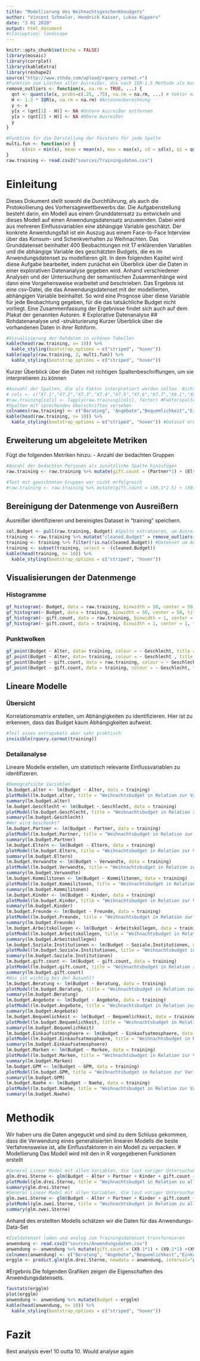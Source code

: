 ```yaml
---
title: "Modellierung des Weihnachtsgeschenkbnudgets"
author: "Vincent Schmalor, Hendrick Kaiser, Lukas Küppers"
date: "3 01 2020"
output: html_document
#classoption: landscape
---
```


```r
knitr::opts_chunk$set(echo = FALSE)
library(mosaic)
library(corrplot)
library(kableExtra)
library(reshape2)
source("http://www.sthda.com/upload/rquery_cormat.r")
#Funktion zum Löschen aller Ausreißer, die nach IQR-1.5 Methode als Ausreißer gelten
remove_outliers <- function(x, na.rm = TRUE, ...) {
  qnt <- quantile(x, probs=c(.25, .75), na.rm = na.rm, ...) # Vektor mit Quartilen 25% und 75% erstellen
  H <- 1.3 * IQR(x, na.rm = na.rm) #Antennenberechnung
  y <- x
  y[x < (qnt[1] - H)] <- NA #Untere Ausreißer entfernen
  y[x > (qnt[2] + H)] <- NA #Obere Ausreißer
  y
}

#Funktion für die Darstellung der Favstats für jede Spalte
multi.fun <- function(x) { 
      c(min = min(x), mean = mean(x), max = max(x), sd = sd(x), q1 = quantile(x, 0.25), med = median(x), q3 = quantile(x,0.75))
}
raw.training <- read.csv2("sources/Trainingsdaten.csv")
```

# Einleitung
Dieses Dokument stellt sowohl die Durchführung, als auch die Protokollierung des Vorhersagewettbewerbs dar. Die Aufgabenstellung besteht darin, ein Modell aus einem Grunddatensatz zu entwickeln und dieses Modell auf einen Anwendungsdatensatz anzuwenden. Dabei wird aus mehreren Einflussvariablen eine abhängige Variable geschätzt. Der konkrete Anwendungsfall ist ein Auszug aus einem Face-to-Face Interview über das Konsum- und Schenkverhalten zu Weihnachten. Das Grunddatenset beinhaltet 400 Beobachtungen mit 17 erklärenden Variablen und die abhängige Variable des geschätzten Budgets, die es im Anwendungsdatenset zu modellieren gilt.
In dem folgenden Kapitel wird diese Aufgabe bearbeitet, indem zunächst ein Überblick über die Daten in einer explorativen Datenanalyse gegeben wird. Anhand verschiedener Analysen und der Untersuchung der semantischen Zusammenhänge wird dann eine Vorgehensweise erarbeitet und beschrieben. 
Das Ergebnis ist eine csv-Datei, die das Anwendungsdatenset mit der modellierten, abhängigen Variable beinhaltet. So wird eine Prognose über diese Variable für jede Beobachtung gegeben, für die das tatsächliche Budget nicht vorliegt. Eine Zusammenfassung der Ergebnisse findet sich auch auf dem Plakat der genannten Autoren.
# Explorative Datenanalyse
## Rohdatenanalyse und -strukturierung
Kurzer Überblick über die vorhandenen Daten in ihrer Rohform.
```r
#Visualisierung der Rohdaten in schönen Tabellen
kable(head(raw.training, n= 10)) %>%
  kable_styling(bootstrap_options = c("striped", "hover"))
kable(apply(raw.training, 2, multi.fun)) %>%
  kable_styling(bootstrap_options = c("striped", "hover"))
```
Kurzer Überblick über die Daten mit richtigen Spaltenbeschriftungen, um sie interpretieren zu können
```r
#Auswahl der Spalten, die als Faktor interpretiert werden sollen. Nicht ausgeführt, um Regressionsanalysen durchführen zu können
# cols <- c("X7.1","X7.2","X7.3","X7.4","X7.5","X7.6","X7.7","X9.1","X9.2","X9.3","X9.4","X9.5","X9.6","X9.7","X9.8","D2") 
#raw.training[cols] <- lapply(raw.training[cols], factor) #Faktorspalten setzen
#Spalten mit sprechenden Überschriften versehen
colnames(raw.training) <- c("Beratung", "Angebote","Bequemlichkeit","Einkaufsatmosphaere","Marken","GPM","Naehe","Partner","Eltern","Verwandte","Kommilitonen","Kinder","Freunde","Arbeitskollegen","Soziale.Institutionen","Alter","Geschlecht","Budget") 
kable(head(raw.training, n= 10)) %>%
  kable_styling(bootstrap_options = c("striped", "hover")) #Dataset erneut anschauen
```
## Erweiterung um abgeleitete Metriken
Fügt die folgenden Metriken hinzu:
- Anzahl der bedachten Gruppen
```r
#Anzahl der bedachten Personen als zusätzliche Spalte hinzufügen
raw.training <- raw.training %>% mutate(gift.count = (Partner*1) + (Eltern*1) +(Verwandte*1) + (Kommilitonen*1) + (Kinder*1) + (Freunde*1) + (Arbeitskollegen*1) + (Soziale.Institutionen*1))
```
```r
#Test mit gewichteten Gruppen war nicht erfolgreich
#raw.training <- raw.training %>% mutate(gift.count = (X9.1*2.5) + (X9.2*2) + (X9.3*2) + (X9.4*0.5) + (X9.5*1) + (X9.6*1.5) + (X9.7*0.75) + (X9.8*0.5))
```
## Bereinigung der Datenmenge von Ausreißern
Ausreißer identifizieren und bereinigtes Dataset in "training" speichern.
```r
col.Budget <- pull(raw.training, Budget) #Spalte extrahieren, um Ausreißer zu identifizieren
training <- raw.training %>% mutate("cleaned.Budget" = remove_outliers(col.Budget)) #Ausreißer nullen und in neues Datenset speichern
training <- training %>% filter(!is.na(cleaned.Budget)) #Datenset um Ausreißer bereinigen
training <- subset(training, select = -(cleaned.Budget))
kable(head(training, n= 10)) %>%
  kable_styling(bootstrap_options = c("striped", "hover"))
```
## Visualisierungen der Datenmenge
### Histogramme
```r
gf_histogram(~ Budget, data = raw.training, binwidth = 50, center = 50, title = "Original - Verteilung der Beobachtungen nach Alter")
gf_histogram(~ Budget, data = training, binwidth = 50, center = 50, title = "Bereinigt - Verteilung der Beobachtungen nach Alter")
gf_histogram(~ gift.count, data = raw.training, binwidth = 1, center = 1, title = "Original - Verteilung der Beobachtungen nach Geschenkanzahl")
gf_histogram(~ gift.count, data = training, binwidth = 1, center = 1, title = "Bereinigt - Verteilung der Beobachtungen nach Geschenkanzahl")
```
### Punktwolken
```r
gf_point(Budget ~ Alter, data= training, colour = ~ Geschlecht, title = "Original - Budget je Alter")
gf_point(Budget ~ Alter, data= training, colour = ~ Geschlecht , title = "Bereinigt - Budget je Alter")
gf_point(Budget ~ gift.count, data = raw.training, colour = ~ Geschlecht, title = "Original - Budget je Geschenkanzahl")
gf_point(Budget ~ gift.count, data = training, colour = ~ Geschlecht, title = "Bereinigt - Budget je Geschenkanzahl")
```
## Lineare Modelle
### Übersicht
Korrelationsmatrix erstellen, um Abhängigkeiten zu identifizieren. Hier ist zu erkennen, dass das Budget kaum Abhängigkeiten aufweist.
```r
#Teil eines extrapakets aber sehr praktisch
invisible(rquery.cormat(training))
```
### Detailanalyse
Lineare Modelle erstellen, um statistisch relevante Einflussvariablen zu identifizeren.
```r
#Demografische Variablen
lm.budget.alter <- lm(Budget ~ Alter, data = training)
plotModel(lm.budget.alter, title = "Weihnachtsbudget in Relation zur Variable Alter")
summary(lm.budget.alter)
lm.budget.Geschlecht <- lm(Budget ~ Geschlecht, data = training)
plotModel(lm.budget.Geschlecht, title = "Weihnachtsbudget in Relation zur Variable Geschlecht")
summary(lm.budget.Geschlecht)
#Wer wird beschenkt?
lm.budget.Partner <- lm(Budget ~ Partner, data = training)
plotModel(lm.budget.Partner, title = "Weihnachtsbudget in Relation zur Variable Partner")
summary(lm.budget.Partner)
lm.budget.Eltern <- lm(Budget ~ Eltern, data = training)
plotModel(lm.budget.Eltern, title = "Weihnachtsbudget in Relation zur Variable Eltern")
summary(lm.budget.Eltern)
lm.budget.Verwandte <- lm(Budget ~ Verwandte, data = training)
plotModel(lm.budget.Verwandte, title = "Weihnachtsbudget in Relation zur Variable Verwandte")
summary(lm.budget.Verwandte)
lm.budget.Kommilitonen <- lm(Budget ~ Kommilitonen, data = training)
plotModel(lm.budget.Kommilitonen, title = "Weihnachtsbudget in Relation zur Variable Kommilitonen")
summary(lm.budget.Kommilitonen)
lm.budget.Kinder <- lm(Budget ~ Kinder, data = training)
plotModel(lm.budget.Kinder, title = "Weihnachtsbudget in Relation zur Variable Kinder")
summary(lm.budget.Kinder)
lm.budget.Freunde <- lm(Budget ~ Freunde, data = training)
plotModel(lm.budget.Freunde, title = "Weihnachtsbudget in Relation zur Variable Freunde")
summary(lm.budget.Freunde)
lm.budget.Arbeitskollegen <- lm(Budget ~ Arbeitskollegen, data = training)
plotModel(lm.budget.Arbeitskollegen, title = "Weihnachtsbudget in Relation zur Variable Arbeitskollegen")
summary(lm.budget.Arbeitskollegen)
lm.budget.Soziale.Institutionen <- lm(Budget ~ Soziale.Institutionen, data = training)
plotModel(lm.budget.Soziale.Institutionen, title = "Weihnachtsbudget in Relation zur Variable Soziale.Institutionen")
summary(lm.budget.Soziale.Institutionen)
lm.budget.gift.count <- lm(Budget ~ gift.count, data = training)
plotModel(lm.budget.gift.count, title = "Weihnachtsbudget in Relation zur Variable gift.count")
summary(lm.budget.gift.count)
#Was ist wichtig bei der Auswahl?
lm.budget.Beratung <- lm(Budget ~ Beratung, data = training)
plotModel(lm.budget.Beratung, title = "Weihnachtsbudget in Relation zur Variable Beratung")
summary(lm.budget.Beratung)
lm.budget.Angebote <- lm(Budget ~ Angebote, data = training)
plotModel(lm.budget.Angebote, title = "Weihnachtsbudget in Relation zur Variable Angebote")
summary(lm.budget.Angebote)
lm.budget.Bequemlichkeit <- lm(Budget ~ Bequemlichkeit, data = training)
plotModel(lm.budget.Bequemlichkeit, title = "Weihnachtsbudget in Relation zur Variable Bequemlichkeit")
summary(lm.budget.Bequemlichkeit)
lm.budget.Einkaufsatmosphaere <- lm(Budget ~ Einkaufsatmosphaere, data = training)
plotModel(lm.budget.Einkaufsatmosphaere, title = "Weihnachtsbudget in Relation zur Variable Einkaufsatmosphaere")
summary(lm.budget.Einkaufsatmosphaere)
lm.budget.Marken <- lm(Budget ~ Marken, data = training)
plotModel(lm.budget.Marken, title = "Weihnachtsbudget in Relation zur Variable Marken")
summary(lm.budget.Marken)
lm.budget.GPM <- lm(Budget ~ GPM, data = training)
plotModel(lm.budget.GPM, title = "Weihnachtsbudget in Relation zur Variable GPM")
summary(lm.budget.GPM)
lm.budget.Naehe <- lm(Budget ~ Naehe, data = training)
plotModel(lm.budget.Naehe, title = "Weihnachtsbudget in Relation zur Variable Naehe")
summary(lm.budget.Naehe)
```
# Methodik
Wir haben uns die Daten angeguckt und sind zu dem Schluss gekommen, dass die Verwendung eines generalisierten linearen Modells die beste Verfahrensweise ist, alle Einflussfaktoren in ein Modell zu verpacken.
# Modellierung
Das Modell wird mit den in R vorgegebenen Funktionen erstellt
```r
#General Linear Model mit allen Variablen, die laut voriger Untersuchung einen signifikanten Einfluss auf das Budget haben.
glm.drei.Sterne <- glm(Budget ~ Alter + Partner + Kinder + gift.count + GPM, data = training)
plotModel(glm.drei.Sterne, title = "Weihnachtsbudget in Relation zu allen Variablen mit starker statistischer Relevanz in der Relation")
summary(glm.drei.Sterne)
#General Linear Model mit allen Variablen, die laut voriger Untersuchung einen einigermaßen signifikanten Einfluss auf das Budget haben.
glm.zwei.Sterne <- glm(Budget ~ Alter + Partner + Kinder + gift.count + GPM + Soziale.Institutionen, data = training)
plotModel(glm.zwei.Sterne, title = "Weihnachtsbudget in Relation zu allen Variablen mit mindestens mittlerer statistischer Relevanz in der Relation")
summary(glm.zwei.Sterne)
```
Anhand des erstellten Modells schätzen wir die Daten für das Anwendungs-Data-Set
```r
#Zieldatenset laden und analog zum Trainingsdatenset transformieren
anwendung <- read.csv2("sources/Anwendungsdaten.csv")
anwendung <- anwendung %>% mutate(gift.count = (X9.1*1) + (X9.2*1) +(X9.3*1) + (X9.4*1) + (X9.5*1) + (X9.6*1) + (X9.7*1) + (X9.8*1))
colnames(anwendung) <- c("Beratung", "Angebote","Bequemlichkeit","Einkaufsatmosphaere","Marken","GPM","Naehe","Partner","Eltern","Verwandte","Kommilitonen","Kinder","Freunde","Arbeitskollegen","Soziale.Institutionen","Alter","Geschlecht","gift.count") #Spaltennamen setzen
ergglm <- predict.glm(glm.drei.Sterne, newdata = anwendung, interval="prediction")
```
#Ergebnis
Die folgenden Grafiken zeigen die Eigenschaften des Anwendungsdatensets.
```r
favstats(ergglm)
plot(ergglm)
anwendung <- anwendung %>% mutate(Budget = ergglm)
kable(head(anwendung, n= 10)) %>%
  kable_styling(bootstrap_options = c("striped", "hover"))
```
# Fazit
Best analysis ever! 10 outta 10. Would analyse again
